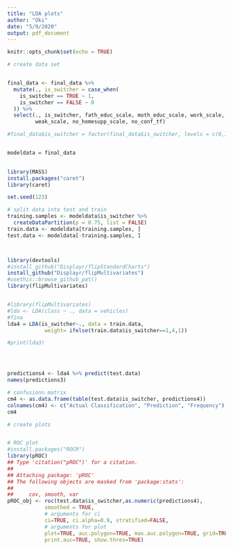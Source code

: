 ```yaml
---
title: "LDA plots"
author: "Oki"
date: "5/9/2020"
output: pdf_document
---
```


```r
knitr::opts_chunk$set(echo = TRUE)
```

```r

# create data set


final_data <- final_data %>%
  mutate(., is_switcher = case_when(
    is_switcher == TRUE ~ 1,
    is_switcher == FALSE ~ 0
  )) %>%
  select(., is_switcher, fath_educ_scale, moth_educ_scale, work_scale,
         weak_scale, no_homesupp_scale, no_conf_tf) 

#final_data$is_switcher = factor(final_data$is_switcher, levels = c(0,1))


modeldata = final_data
           

library(MASS)
install.packages("caret")
library(caret)

set.seed(123)

# split data into test and train
training.samples <- modeldata$is_switcher %>%
  createDataPartition(p = 0.75, list = FALSE)
train.data <- modeldata[training.samples, ]
test.data <- modeldata[-training.samples, ]




```


```r

library(devtools)
#install_github("Displayr/flipStandardCharts")
install_github("Displayr/flipMultivariates")
#usethis::browse_github_pat()
library(flipMultivariates)


#library(flipMultivariates)
#lda <- LDA(class ~ ., data = vehicles)
#fina
lda4 = LDA(is_switcher~., data = train.data,
            weight= ifelse(train.data$is_switcher==1,4,1))

#print(lda3)




predictions4 <- lda4 %>% predict(test.data)
names(predictions3)

# confusionn matrix
cm4 <- as.data.frame(table(test.data$is_switcher, predictions4))
colnames(cm4) <- c("Actual Classification", "Prediction", "Frequency")
cm4


```



```r

# create plots


# ROC plot
#install.packages("ROCR")
library(pROC)
## Type 'citation("pROC")' for a citation.
## 
## Attaching package: 'pROC'
## The following objects are masked from 'package:stats':
## 
##     cov, smooth, var
pROC_obj <- roc(test.data$is_switcher,as.numeric(predictions4),
            smoothed = TRUE,
            # arguments for ci
            ci=TRUE, ci.alpha=0.9, stratified=FALSE,
            # arguments for plot
            plot=TRUE, auc.polygon=TRUE, max.auc.polygon=TRUE, grid=TRUE,
            print.auc=TRUE, show.thres=TRUE)

```

